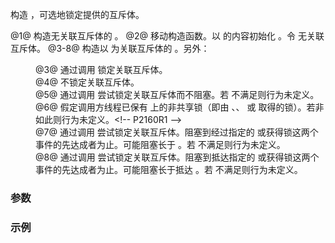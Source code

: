 {{cpp/thread/unique_lock/title|unique_lock}}
{{cpp/thread/unique_lock/navbar}}
{{dcl begin}}
{{dcl|num=1|since=c++11|1=
unique_lock() noexcept;
}}
{{dcl|num=2|since=c++11|1=
unique_lock( unique_lock&amp;&amp; other ) noexcept;
}}
{{dcl|num=3|since=c++11|1=
explicit unique_lock( mutex_type&amp; m );
}}
{{dcl|num=4|since=c++11|1=
unique_lock( mutex_type&amp; m, std::defer_lock_t t ) noexcept;
}}
{{dcl|num=5|since=c++11|1=
unique_lock( mutex_type&amp; m, std::try_to_lock_t t );
}}
{{dcl|num=6|since=c++11|1=
unique_lock( mutex_type&amp; m, std::adopt_lock_t t );
}}
{{dcl|num=7|since=c++11|1=
template&lt; class Rep, class Period &gt;
unique_lock( mutex_type&amp; m,
             const std::chrono::duration&lt;Rep, Period&gt;&amp; timeout_duration );
}}
{{dcl|num=8|since=c++11|1=
template&lt; class Clock, class Duration &gt;
unique_lock( mutex_type&amp; m,
             const std::chrono::time_point&lt;Clock, Duration&gt;&amp; timeout_time );
}}
{{dcl end}}

构造 {{tt|unique_lock}}，可选地锁定提供的互斥体。

@1@ 构造无关联互斥体的 {{tt|unique_lock}}。
@2@ 移动构造函数。以 {{c|other}} 的内容初始化 {{tt|unique_lock}}。令 {{c|other}} 无关联互斥体。
@3-8@ 构造以 {{c|m}} 为关联互斥体的 {{tt|unique_lock}}。另外：
:@3@ 通过调用 {{c|m.lock()}} 锁定关联互斥体。
:@4@ 不锁定关联互斥体。
:@5@ 通过调用 {{c|m.try_lock()}} 尝试锁定关联互斥体而不阻塞。若 {{tt|Mutex}} 不满足{{named req|Lockable}}则行为未定义。
:@6@ 假定调用方线程已保有 {{c|m}} 上的非共享锁（即由 {{tt|lock}}、{{tt|try_lock}}、{{tt|try_lock_for}} 或 {{tt|try_lock_until}} 取得的锁）。若非如此则行为未定义。&lt;!-- P2160R1 --&gt;
:@7@ 通过调用 {{c|m.try_lock_for(timeout_duration)}} 尝试锁定关联互斥体。阻塞到经过指定的 {{c|timeout_duration}} 或获得锁这两个事件的先达成者为止。可能阻塞长于 {{tt|timeout_duration}}。若 {{tt|Mutex}} 不满足{{named req|TimedLockable}}则行为未定义。
:@8@ 通过调用 {{c|m.try_lock_until(timeout_time)}} 尝试锁定关联互斥体。阻塞到抵达指定的 {{tt|timeout_time}} 或获得锁这两个事件的先达成者为止。可能阻塞长于抵达 {{tt|timeout_time}}。若 {{tt|Mutex}} 不满足{{named req|TimedLockable}}则行为未定义。

===参数===
{{par begin}}
{{par|other|用以初始化状态的另一 {{tt|unique_lock}}}}
{{par|m|与锁关联且可选的获得所有权的互斥体}}
{{par|t|用于选择拥有不同锁定策略的构造函数的标签形参}}
{{par|timeout_duration|要阻塞的最大时长}}
{{par|timeout_time|要阻塞到的最大时间点}}
{{par end}}

===示例===
{{example
|code=
#include &lt;iostream&gt;
#include &lt;mutex&gt;
#include &lt;thread&gt;
#include &lt;utility&gt;
#include &lt;vector&gt;

std::mutex m_a, m_b, m_c;
int a, b, c = 1;

void update()
{
    {   // 注意：可用 std::lock_guard 或 atomic&lt;int&gt; 代替
        std::unique_lock&lt;std::mutex&gt; lk(m_a);
        a++;
    }
    
    {   // 注意：细节和替代品见 std::lock 及 std::scoped_lock
        std::unique_lock&lt;std::mutex&gt; lk_b(m_b, std::defer_lock);
        std::unique_lock&lt;std::mutex&gt; lk_c(m_c, std::defer_lock);
        std::lock(lk_b, lk_c);
        b = std::exchange(c, b+c);
    }
}

int main()
{
    std::vector&lt;std::thread&gt; threads;
    for (unsigned i = 0; i &lt; 12; ++i)
        threads.emplace_back(update);

    for (auto&amp; i : threads)
        i.join();
    
    std::cout "第 " &lt;&lt; a &lt;&lt; " 和第 " &lt;&lt; a + 1 &lt;&lt; " 个斐波那契数: "
              &lt;&lt; b &lt;&lt; " 和 " &lt;&lt; c &lt;&lt; '\n';
}
|output=
第 12 和第 13 个斐波那契数: 144 和 233
}}

{{langlinks|de|en|es|fr|it|ja|pt|ru}}